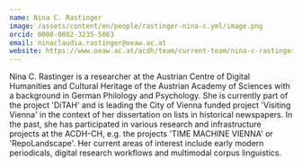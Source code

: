 ```yaml
---
name: Nina C. Rastinger
image: /assets/content/en/people/rastinger-nina-c.yml/image.png
orcid: 0000-0002-3235-5063
email: ninaclaudia.rastinger@oeaw.ac.at
website: https://www.oeaw.ac.at/acdh/team/current-team/nina-c-rastinger
---
```

Nina C. Rastinger is a researcher at the Austrian Centre of Digital Humanities and Cultural Heritage of the Austrian Academy of Sciences with a background in German Philology and Psychology. She is currently part of the project 'DiTAH' and is leading the City of Vienna funded project 'Visiting Vienna' in the context of her dissertation on lists in historical newspapers. In the past, she has participated in various research and infrastructure projects at the ACDH-CH, e.g. the projects 'TIME MACHINE VIENNA' or 'RepoLandscape'. Her current areas of interest include early modern periodicals, digital research workflows and multimodal corpus linguistics.
